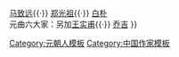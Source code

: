 {{Navbox
|name  = 元曲四大家
|title = [[元曲四大家]]
|list1 = [[关汉卿]]{{·}} [[马致远]]{{·}} [[郑光祖]]{{·}} [[白仁甫|白朴]]<br/>元曲六大家：另加[[王实甫]]{{·}} [[乔吉]]
}}
<noinclude>[[Category:元朝人模板]][[Category:中国作家模板]]</noinclude>